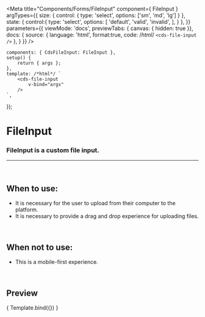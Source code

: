 
<Meta
	title="Components/Forms/FileInput"
	component={ FileInput }
	argTypes={{
		size: { control: { type: 'select', options: ['sm', 'md', 'lg'] } },
		state: {
			control:{
				type: 'select',
				options: [
					'default',
					'valid',
					'invalid',
				],
			}
		},
	}}
	parameters={{
		viewMode: 'docs',
		previewTabs: { canvas: { hidden: true }},
		docs: {
			source: {
				language: 'html',
				format:true,
				code: /*html*/ 
`<cds-file-input />`
			},
		}
	}}
/>

	components: { CdsFileInput: FileInput },
	setup() {
		return { args };
	},
	template: /*html*/ `
		<cds-file-input
			v-bind="args" 
		/>
	`,
});

# FileInput

### FileInput is a custom file input.
---
<br />

## When to use:
- It is necessary for the user to upload from their computer to the platform.
- It is necessary to provide a drag and drop experience for uploading files.

<br />

## When not to use:
- This is a mobile-first experience.

<br />

## Preview

<Canvas>
	<Story
		name="FileInput"
	>
		{ Template.bind({}) }
	</Story>
</Canvas>

<ArgsTable story="FileInput" />